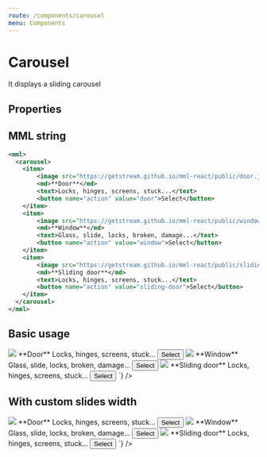 ```yaml
---
route: /components/carousel
menu: Components
---
```



# Carousel

It displays a sliding carousel

## Properties

<Props of={Carousel} />

## MML string

```xml
<mml>
  <carousel>
    <item>
        <image src="https://getstream.github.io/mml-react/public/door.jpg" />
        <md>**Door**</md>
        <text>Locks, hinges, screens, stuck...</text>
        <button name="action" value="door">Select</button>
    </item>
    <item>
        <image src="https://getstream.github.io/mml-react/public/window.jpg" />
        <md>**Window**</md>
        <text>Glass, slide, locks, broken, damage...</text>
        <button name="action" value="window">Select</button>
    </item>
    <item>
        <image src="https://getstream.github.io/mml-react/public/sliding-door.jpg" />
        <md>**Sliding door**</md>
        <text>Locks, hinges, screens, stuck...</text>
        <button name="action" value="sliding-door">Select</button>
    </item>
  </carousel>
</mml>
```

## Basic usage

<Playground>
  <MML
    source={`
    <mml>
      <carousel>
        <item>
            <image src="https://getstream.github.io/mml-react/public/door.jpg" />
            <md>**Door**</md>
            <text>Locks, hinges, screens, stuck...</text>
            <button name="action" value="door">Select</button>
        </item>
        <item>
            <image src="https://getstream.github.io/mml-react/public/window.jpg" />
            <md>**Window**</md>
            <text>Glass, slide, locks, broken, damage...</text>
            <button name="action" value="window">Select</button>
        </item>
        <item>
            <image src="https://getstream.github.io/mml-react/public/sliding-door.jpg" />
            <md>**Sliding door**</md>
            <text>Locks, hinges, screens, stuck...</text>
            <button name="action" value="sliding-door">Select</button>
        </item>
      </carousel>
    </mml>
  `}
  />
</Playground>

## With custom slides width

<Playground>
  <MML
    source={`
    <mml>
      <carousel slideWidth="60%">
        <item width="200px">
            <image src="https://getstream.github.io/mml-react/public/door.jpg" />
            <md>**Door**</md>
            <text>Locks, hinges, screens, stuck...</text>
            <button name="action" value="door">Select</button>
        </item>
        <item>
            <image src="https://getstream.github.io/mml-react/public/window.jpg" />
            <md>**Window**</md>
            <text>Glass, slide, locks, broken, damage...</text>
            <button name="action" value="window">Select</button>
        </item>
        <item>
            <image src="https://getstream.github.io/mml-react/public/sliding-door.jpg" />
            <md>**Sliding door**</md>
            <text>Locks, hinges, screens, stuck...</text>
            <button name="action" value="sliding-door">Select</button>
        </item>
      </carousel>
    </mml>
  `}
  />
</Playground>
